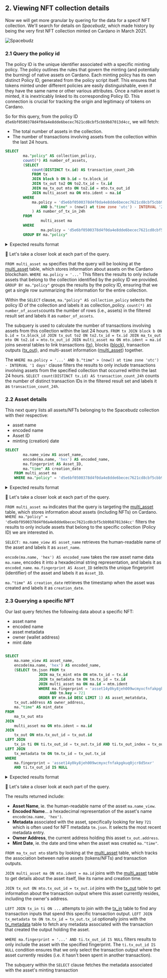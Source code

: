
## 2. Viewing NFT collection details

Now we will get more granular by quering for the data for a specif NFT collection. We'll search for details on *Spacebudz*, which made history by being the very first NFT collection minted on Cardano in March 2021.

![Spacebudz](/images/spacebudz.png)

### 2.1 Query the policy id

The policy ID is the unique identifier associated with a specific minting policy. The policy outlines the rules that govern the minting (and potentially the burning) of native assets on Cardano. Each minting policy has its own distinct Policy ID, generated from the policy script itself. This ensures that tokens minted under different policies are easily distinguishable, even if they have the same name or other various attributes. Once a native asset is minted, it is inextricably linked to its corresponding Policy ID. This connection is crucial for tracking the origin and legitimacy of tokens on Cardano.

So for this query, from the policy ID `d5e6bf0500378d4f0da4e8dde6becec7621cd8cbf5cbb9b87013d4cc`, we will fetch:

- The total number of assets in the collection.
- The number of transactions involving assets from the collection within the last 24 hours.

 
```sql
SELECT 
		ma."policy" AS collection_policy,
		count(*) AS number_of_assets,
		(SELECT 
			count(DISTINCT tx.id) AS transaction_count_24h
			FROM tx
			JOIN block b ON b.id = tx.block_id 
			JOIN tx_out to2 ON to2.tx_id = tx.id 
			JOIN ma_tx_out mto ON to2.id = mto.tx_out_id
			JOIN multi_asset ma ON mto.ident = ma.id
		WHERE
			ma.policy = 'd5e6bf0500378d4f0da4e8dde6becec7621cd8cbf5cbb9b87013d4cc'
			    AND b."time" > (now() at time zone 'utc') - INTERVAL '24 hours'
			) AS number_of_tx_in_24h
		FROM 
		        multi_asset ma
		WHERE 
		        ma.policy = 'd5e6bf0500378d4f0da4e8dde6becec7621cd8cbf5cbb9b87013d4cc'
		GROUP BY ma."policy"
```
<details>
<summary>
Expected results format
</summary>

```sql
collection_policy                                        | number_of_assets | number_of_tx_in_24h
---------------------------------------------------------+------------------+----------------------
d5e6bf0500378d4f0da4e8dde6becec7621cd8cbf5cbb9b87013d4cc |    10,000        | 75 
             
```

</details>

🔎 Let's take a closer look at each part of the query. 

`FROM multi_asset ma` specifies that the query will be looking at the [multi_asset](https://github.com/cardano-foundation/cf-ledger-sync/blob/main/docs/pages/schema.md#multi_asset) table, which stores information about assets on the Cardano blockchain.
`WHERE ma.policy = '...'` This filters the results to only include assets that belong to the collection identified by the  policy ID we provided.
`GROUP BY ma."policy"`  groups the results by the policy ID, ensuring that we get a single row summarizing the information for the entire collection.

Within the `SELECT` clause, `ma."policy" AS collection_policy` selects the policy ID of the collection and labels it as collection_policy. `count(*) AS number_of_assets`counts the number of rows (i.e., assets) in the filtered result set and labels it as `number_of_assets`.

The subquery is used to calculate the number of transactions involving assets from this collection within the last 24 hours.
`FROM tx JOIN block b ON b.id = tx.block_id JOIN tx_out to2 ON to2.tx_id = tx.id JOIN ma_tx_out mto ON to2.id = mto.tx_out_id JOIN multi_asset ma ON mto.ident = ma.id` joins several tables to link transactions ([tx](https://github.com/cardano-foundation/cf-ledger-sync/blob/main/docs/pages/schema.md#tx)), blocks ([block](https://github.com/cardano-foundation/cf-ledger-sync/blob/main/docs/pages/schema.md#block)), transaction outputs ([tx_out](https://github.com/cardano-foundation/cf-ledger-sync/blob/main/docs/pages/schema.md#tx_out)), and multi-asset information ([multi_asset](https://github.com/cardano-foundation/cf-ledger-sync/blob/main/docs/pages/schema.md#multi_asset)) together.

The `WHERE ma.policy = '...' AND b."time" > (now() at time zone 'utc') - INTERVAL '1 days'` clause filters the results to only include transactions involving assets from the specified collection that occurred within the last 24 hours.
`SELECT count(DISTINCT tx.id) AS transaction_count_24h` counts the number of distinct transaction IDs in the filtered result set and labels it as `transaction_count_24h`.



### 2.2 Asset details

This next query lists all assets/NFTs belonging to the Spacebudz collection with their respective:
- asset name 
- encoded name
- Asset ID
- minting (creation) date

```sql
SELECT
		ma.name_view AS asset_name,
		encode(ma.name, 'hex') AS encoded_name,
		ma.fingerprint AS Asset_ID,
		ma."time" AS creation_date
	FROM multi_asset ma 
	WHERE ma."policy" = 'd5e6bf0500378d4f0da4e8dde6becec7621cd8cbf5cbb9b87013d4cc'
```
<details>
<summary>
Expected results format
</summary>

```sql
asset_name   |  encoded_name             |  asset_id                                     | creation_date
-------------+---------------------------+-----------------------------------------------+-------------------------
SpaceBud9007 | 	537061636542756439303037 | asset1qqcka5xwrzx40t7gaf2l4qd0k8latxqpkpq28h  | 2021-03-24 01:18:08.000
SpaceBud5511 | 	537061636542756435353131 | asset1x0pkcc6vf2v5ezhhj4hd9mls3pwwufvxy66rwp  | 2021-03-24 01:22:10.000
  ....       | 	....                     | 	......                                   | 	...

(Note: results trimmed for readability)             
```

</details>

🔎 Let's take a closer look at each part of the query. 

`FROM multi_asset ma` indicates that the query is targeting the [multi_asset](https://github.com/cardano-foundation/cf-ledger-sync/blob/main/docs/pages/schema.md#multi_asset) table, which stores information about assets (including NFTs) on Cardano. `WHERE ma."policy" = 'd5e6bf0500378d4f0da4e8dde6becec7621cd8cbf5cbb9b87013d4cc'` filters the results to only include assets that belong to the specific collection (Policy ID) we are interested in.

`SELECT:
ma.name_view AS asset_name` retrieves the human-readable name of the asset and labels it as `asset_name`.

`encode(ma.name, 'hex') AS encoded_name` takes the raw asset name data `ma.name`, encodes it into a hexadecimal string representation, and labels it as `encoded_name`. `ma.fingerprint AS Asset_ID` selects the unique fingerprint (identifier) of the asset and labels it as `Asset_ID`. 

`ma."time" AS creation_date` retrieves the timestamp when the asset was created and labels it as `creation_date`.

### 2.3 Querying a specific NFT

Our last query fetches the following data about a specific NFT:
- asset name 
- encoded name
- asset metadata 
- owner (wallet address)
- mint date

```sql

SELECT 
	ma.name_view AS asset_name,
	encode(ma.name, 'hex') AS encoded_name,
	(SELECT tm.json FROM tx
               JOIN ma_tx_mint mtm ON mtm.tx_id = tx.id 
               JOIN tx_metadata tm ON tm.tx_id = tx.id
               JOIN multi_asset ma ON ma.id = mtm.ident
               WHERE ma.fingerprint = 'asset14y0ky8jeh009wcmyxcfnfakpgkuq0jcr8d5nxr' 
               		AND tm.key = 721
               ORDER BY mtm.id DESC LIMIT 1) AS asset_metatdata,
    tx_out.address AS owner_address,
    ma."time" AS mint_date
FROM 
    ma_tx_out mto
JOIN 
    multi_asset ma ON mto.ident = ma.id
JOIN 
    tx_out ON mto.tx_out_id = tx_out.id
LEFT JOIN 
    tx_in ti ON ti.tx_out_id = tx_out.tx_id AND ti.tx_out_index = tx_out.INDEX
LEFT JOIN 
	tx_metadata tm ON tm.tx_id = tx_out.tx_id
WHERE 
    ma.fingerprint = 'asset14y0ky8jeh009wcmyxcfnfakpgkuq0jcr8d5nxr'
    AND ti.tx_out_id IS NULL

```
<details>
<summary>
Expected results format
</summary>

```sql
asset_name   |  encoded_name             |  asset_metadata                               | owner_address	
-------------+---------------------------+-----------------------------------------------+-------------------------
SpaceBud964  | 	5370616365427564393634   | 	{"d5e6bf0500378d4f0da4e8dde6be.....  }   | 2021-03-24 01:18:08.000


(Note: results trimmed for readability)             
```
</details>

🔎 Let's take a closer look at each part of the query. 

The results returned include:

- **Asset Name**, ie. the human-readable name of the asset `ma.name_view`.
- **Encoded Name**... a hexadecimal representation of the asset's name `encode(ma.name, 'hex')`.
- **Metadata** associated with the asset, specifically looking for key `721` which is often used for NFT metadata `tm.json`. It selects the most recent metadata entry.
- **Owner Address**, the current address holding this asset `tx_out.address`.
- **Mint Date**, ie. the date and time when the asset was created `ma."time"`.


`FROM ma_tx_out mto` starts by looking at the [multi_asset](https://github.com/cardano-foundation/cf-ledger-sync/blob/main/docs/pages/schema.md#multi_asset) table, which tracks the association between native assets (tokens/NFTs) and transaction outputs.

`JOIN multi_asset ma ON mto.ident = ma.id` joins with the [multi_asset](https://github.com/cardano-foundation/cf-ledger-sync/blob/main/docs/pages/schema.md#multi_asset) table to get details about the asset itself, like its name and creation time.

`JOIN tx_out ON mto.tx_out_id = tx_out.id` joins with the [tx_out](https://github.com/cardano-foundation/cf-ledger-sync/blob/main/docs/pages/schema.md#tx_out) table to get information about the transaction output where this asset currently resides, including the owner's address.

`LEFT JOIN tx_in ti ON ...` attempts to join with the [tx_in](https://github.com/cardano-foundation/cf-ledger-sync/blob/main/docs/pages/schema.md#tx_in) table to find any transaction inputs that spend this specific transaction output.
`LEFT JOIN tx_metadata tm ON tm.tx_id = tx_out.tx_id` optionally joins with the [tx_metadata](https://github.com/cardano-foundation/cf-ledger-sync/blob/main/docs/pages/schema.md#tx_metadata) table to fetch any metadata associated with the transaction that created the output holding the asset.

`WHERE ma.fingerprint = '...' AND ti.tx_out_id IS NULL` filters results to only include the asset with the specified fingerprint. The `ti.tx_out_id IS NULL` condition ensures that we only select the transaction output where the asset currently resides (i.e. it hasn't been spent in another transaction).

The subquery within the `SELECT` clause fetches the metadata associated with the asset's minting transaction
